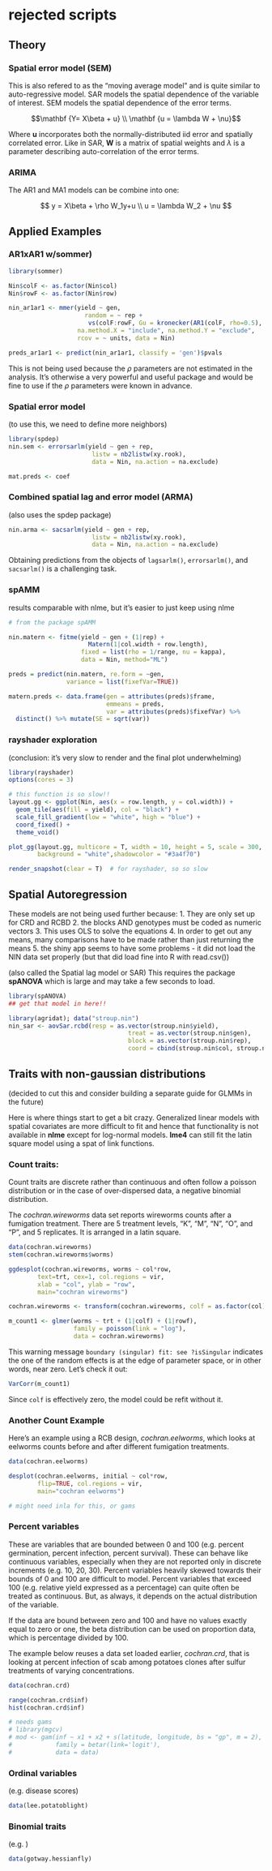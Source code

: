 # rejected scripts

## Theory

### Spatial error model (SEM)

This is also refered to as the "moving average model" and is quite similar to auto-regressive model. SAR models the spatial dependence of the variable of interest. SEM models the spatial dependence of the error terms. 

$$\mathbf {Y= X\beta + u} \\ \mathbf {u = \lambda W + \nu}$$

Where $\mathbf{u}$ incorporates both the normally-distributed iid error and spatially correlated error. Like in SAR, $\mathbf{W}$ is a matrix of spatial weights and $\lambda$ is a parameter describing auto-correlation of the error terms. 

### ARIMA 

The AR1 and MA1 models can be combine into one: 

$$ y = X\beta + \rho W_1y+u \\ u = \lambda W_2 + \nu $$

## Applied Examples

### AR1xAR1 w/sommer)

```r
library(sommer) 

Nin$colF <- as.factor(Nin$col)
Nin$rowF <- as.factor(Nin$row)

nin_ar1ar1 <- mmer(yield ~ gen,
                     random = ~ rep + 
                      vs(colF:rowF, Gu = kronecker(AR1(colF, rho=0.5), AR1(rowF, rho = 0.5), make.dimnames = TRUE)),
                   na.method.X = "include", na.method.Y = "exclude",
                   rcov = ~ units, data = Nin)

preds_ar1ar1 <- predict(nin_ar1ar1, classify = 'gen')$pvals 
```
This is not being used because the $\rho$ parameters are not estimated in the analysis. It's otherwise a very powerful and useful package and would be fine to use if the $\rho$ parameters were known in advance. 

### Spatial error model

(to use this, we need to define more neighbors)
```r
library(spdep)
nin.sem <- errorsarlm(yield ~ gen + rep,
                       listw = nb2listw(xy.rook),
                       data = Nin, na.action = na.exclude)

mat.preds <- coef
```

### Combined spatial lag and error model (ARMA)
 
 (also uses the spdep package)
```r
nin.arma <- sacsarlm(yield ~ gen + rep,
                       listw = nb2listw(xy.rook),
                       data = Nin, na.action = na.exclude)


```

Obtaining predictions from the objects of `lagsarlm()`, `errorsarlm()`, and `sacsarlm()` is a challenging task. 

### spAMM

results comparable with nlme, but it's easier to just keep using nlme
```r
# from the package spAMM

nin.matern <- fitme(yield ~ gen + (1|rep) +
                      Matern(1|col.width + row.length),
                    fixed = list(rho = 1/range, nu = kappa),
                    data = Nin, method="ML")

preds = predict(nin.matern, re.form = ~gen,
                variance = list(fixefVar=TRUE))

matern.preds <- data.frame(gen = attributes(preds)$frame,
                           emmeans = preds,
                           var = attributes(preds)$fixefVar) %>%
  distinct() %>% mutate(SE = sqrt(var))
```


### rayshader exploration

(conclusion: it's very slow to render and the final plot underwhelming)
```r
library(rayshader)
options(cores = 3)
```

```r
# this function is so slow!!
layout.gg <- ggplot(Nin, aes(x = row.length, y = col.width)) +
  geom_tile(aes(fill = yield), col = "black") +
  scale_fill_gradient(low = "white", high = "blue") +
  coord_fixed() + 
  theme_void() 

plot_gg(layout.gg, multicore = T, width = 10, height = 5, scale = 300, 
        background = "white",shadowcolor = "#3a4f70") 

render_snapshot(clear = T)  # for rayshader, so so slow
```
  
  
## Spatial Autoregression

These models are not being used further because:
1. They are only set up for CRD and RCBD
2. the blocks AND genotypes must be coded as numeric vectors 
3. This uses OLS to solve the equations
4. In order to get out any means, many comparisons have to be made rather than just returning the means 
5. the shiny app seems to have some problems - it did not load the NIN data set properly (but that did load fine into R with read.csv())

(also called the Spatial lag model or SAR)
This requires the package **spANOVA** which is large and may take a few seconds to load. 
```r
library(spANOVA)
## get that model in here!!

library(agridat); data("stroup.nin")
nin_sar <- aovSar.rcbd(resp = as.vector(stroup.nin$yield), 
                                 treat = as.vector(stroup.nin$gen), 
                                 block = as.vector(stroup.nin$rep), 
                                 coord = cbind(stroup.nin$col, stroup.nin$row))
```
                    
## Traits with non-gaussian distributions

(decided to cut this and consider building a separate guide for GLMMs in the future)

Here is where things start to get a bit crazy. Generalized linear models with spatial covariates are more difficult to fit and hence that functionality is not available in **nlme** except for log-normal models. **lme4** can still fit the latin square model using a spat of link functions. 

### Count traits: 

Count traits are discrete rather than continuous and often follow a poisson distribution or in the case of over-dispersed data, a negative binomial distribution. 

The *cochran.wireworms* data set reports wireworms counts after a fumigation treatment. There are 5 treatment levels, "K", "M", "N", "O", and "P", and 5 replicates. It is arranged in a latin square. 
```r
data(cochran.wireworms)
stem(cochran.wireworms$worms)

ggdesplot(cochran.wireworms, worms ~ col*row,
        text=trt, cex=1, col.regions = vir, 
        xlab = "col", ylab = "row",
        main="cochran wireworms")

cochran.wireworms <- transform(cochran.wireworms, colf = as.factor(col), rowf = as.factor(row))

m_count1 <- glmer(worms ~ trt + (1|colf) + (1|rowf),
                  family = poisson(link = "log"),
                  data = cochran.wireworms)
```

This warning message `boundary (singular) fit: see ?isSingular` indicates the one of the random effects is at the edge of parameter space, or in other words, near zero. Let's check it out:

```r
VarCorr(m_count1)
```
Since `colf` is effectively zero, the model could be refit without it. 

### Another Count Example

Here's an example using a RCB design, *cochran.eelworms*, which looks at eelworms counts before and after different fumigation treatments. 
```r
data(cochran.eelworms)

desplot(cochran.eelworms, initial ~ col*row,
        flip=TRUE, col.regions = vir, 
        main="cochran eelworms")

# might need inla for this, or gams
```


### Percent variables 

These are variables that are bounded between 0 and 100 (e.g. percent germination, percent infection, percent survival). These can behave like continuous variables, especially when they are not reported only in discrete increments (e.g. 10, 20, 30). Percent variables heavily skewed towards their bounds of 0 and 100 are difficult to model. Percent variables that exceed 100 (e.g. relative yield expressed as a percentage) can quite often be treated as continuous. But, as always, it depends on the actual distribution of the variable.

If the data are bound between zero and 100 and have no values exactly equal to zero or one, the beta distribution can be used on proportion data, which is percentage divided by 100. 

The example below reuses a data set loaded earlier, *cochran.crd*, that is looking at percent infection of scab among potatoes clones after sulfur treatments of varying concentrations.  
```r
data(cochran.crd)

range(cochran.crd$inf)
hist(cochran.crd$inf)

# needs gams
# library(mgcv)
# mod <- gam(inf ~ x1 + x2 + s(latitude, longitude, bs = "gp", m = 2), # change m
#            family = betar(link='logit'), 
#            data = data)
```

### Ordinal variables 
(e.g. disease scores)

```r
data(lee.potatoblight)
```

### Binomial traits
(e.g. )
```r
data(gotway.hessianfly)
```
